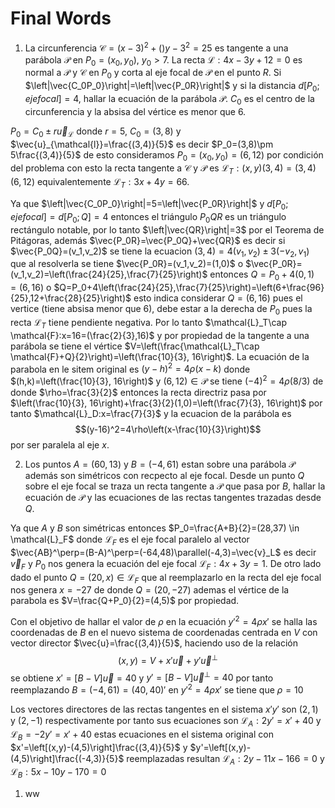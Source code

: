 # Final Words
1. La circunferencia $\mathcal{C}=(x-3)^2+()y-3^2=25$ es tangente a una parábola $\mathcal{P}$ en $P_0=(x_0,y_0)$, $y_0>7$. La recta $\mathcal{L}:4x-3y+12=0$ es normal  a $\mathcal{P}$ y $\mathcal{C}$ en $P_0$ y corta al eje focal de $\mathcal{P}$ en el punto $R$. Si $\left|\vec{C_0P_0}\right|=\left|\vec{P_0R}\right|$ y si la distancia $d[P_0;eje focal]=4$, hallar la ecuación de la parábola $\mathcal{P}$. $C_0$ es el centro de la circunferencia y la absisa del vértice es menor que 6.

$P_0=C_0\pm r\vec{u}_{\mathcal{L}}$ donde $r=5$, $C_0=(3,8)$ y $\vec{u}_{\mathcal{l}}=\frac{(3,4)}{5}$ es decir $P_0=(3,8)\pm 5\frac{(3,4)}{5}$ de esto consideramos $P_0=(x_0,y_0)=(6,12)$ por condición del problema con esto la recta tangente a $\mathcal{C}$ y $\mathcal{P}$ es $\mathcal{L}_T:(x,y)(3,4)=(3,4)(6,12)$ equivalentemente  $\mathcal{L}_T:3x+4y=66$.

Ya que $\left|\vec{C_0P_0}\right|=5=\left|\vec{P_0R}\right|$ y $d[P_0;eje focal]=d[P_0; Q]=4$ entonces el triángulo $P_0QR$ es un triángulo rectángulo notable,  por lo tanto $\left|\vec{QR}\right|=3$ por el Teorema de Pitágoras, además  $\vec{P_0R}=\vec{P_0Q}+\vec{QR}$ es decir si $\vec{P_0Q}=(v_1,v_2)$ se tiene la ecuacion  $(3,4)=4(v_1,v_2)\pm 3(-v_2,v_1)$ que al resolverla se tiene  $\vec{P_0R}=(v_1,v_2)=(1,0)$ o $\vec{P_0R}=(v_1,v_2)=\left(\frac{24}{25},\frac{7}{25}\right)$ entonces $Q=P_0+4(0,1)=(6,16)$ o $Q=P_0+4\left(\frac{24}{25},\frac{7}{25}\right)=\left(6+\frac{96}{25},12+\frac{28}{25}\right)$ esto indica considerar $Q=(6,16)$ pues el vertice (tiene absisa menor que 6), debe estar a la derecha de $P_0$ pues la recta $\mathcal{L}_T$ tiene pendiente negativa. Por lo tanto $\mathcal{L}_T\cap \mathcal{F}:x=16=(\frac{2}{3},16)$ y por propiedad de la tangente a una parábola se tiene el vértice $V=\left(\frac{\mathcal{L}_T\cap \mathcal{F}+Q}{2}\right)=\left(\frac{10}{3}, 16\right)$. La ecuación de la parabola en le sitem original es $(y-h)^2=4\rho(x-k)$ donde $(h,k)=\left(\frac{10}{3}, 16\right)$ y $(6,12)\in\mathcal{P}$ se tiene $(-4)^2=4\rho(8/3)$ de donde $\rho=\frac{3}{2}$ entonces  la recta directriz pasa por $\left(\frac{10}{3}, 16\right)+\frac{3}{2}(1,0)=\left(\frac{7}{3}, 16\right)$ por tanto $\mathcal{L}_D:x=\frac{7}{3}$ y la ecuacion de la parábola es $$(y-16)^2=4\rho\left(x-\frac{10}{3}\right)$$ por ser paralela al eje $x.$







2. Los puntos $A=(60,13)$ y $B=(-4,61)$ estan sobre una parábola $\mathcal{P}$ además son simétricos con recpecto al eje focal. Desde un punto $Q$ sobre el eje focal se traza un recta tangente a $\mathcal{P}$ que pasa por $B,$ hallar la ecuación de $\mathcal{P}$ y las ecuaciones de las rectas tangentes trazadas desde $Q$.

Ya que $A$ y $B$ son simétricas entonces $P_0=\frac{A+B}{2}=(28,37) \in \mathcal{L}_F$ donde $\mathcal{L}_F$ es el eje focal paralelo al vector $\vec{AB}^\perp=(B-A)^\perp=(-64,48)\parallel(-4,3)=\vec{v}_L$ es decir $\vec{v}_F$ y $P_0$ nos genera la ecuación del eje focal $\mathcal{L}_F:4x+3y=1$. De otro lado dado el punto  $Q=(20,x)\in\mathcal{L}_F$ que al reemplazarlo en la recta del eje focal nos genera $x=-27$ de donde $Q=(20,-27)$ ademas el vértice de la parabola es $V=\frac{Q+P_0}{2}=(4,5)$ por propiedad.

Con el objetivo de hallar el valor de $\rho$ en la ecuación $y'^2=4\rho x'$ se halla las coordenadas de $B$ en el nuevo sistema de coordenadas centrada en $V$ con vector director $\vec{u}=\frac{(3,4)}{5}$, haciendo uso de la relación $$(x,y)=V+x'\vec{u}+y'\vec{u}^\perp$$ se obtiene $x'=\left[B-V\right]\vec{u}=40$ y $y'=\left[B-V\right]\vec{u}^\perp=40$ por tanto reemplazando $B=(-4,61)=(40,40)'$ en $y'^2=4\rho x'$ se tiene que $\rho=10$

Los vectores directores de las rectas tangentes en el sistema $x'y'$ son $(2,1)$ y $(2,-1)$ respectivamente por tanto   sus ecuaciones son $\mathcal{L}_A: 2y'=x'+40$ y $\mathcal{L}_B=-2y'=x'+40$ estas ecuaciones en el sistema original con $x'=\left[(x,y)-(4,5)\right]\frac{(3,4)}{5}$ y  $y'=\left[(x,y)-(4,5)\right]\frac{(-4,3)}{5}$ reemplazadas resultan $\mathcal{L}_A:2y-11x-166=0$ y $\mathcal{L}_B:5x-10y-170=0$ 

1. ww